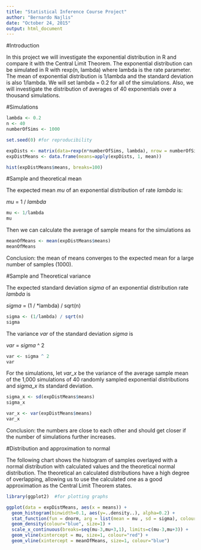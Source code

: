 ```yaml
---
title: "Statistical Inference Course Project"
author: "Bernardo Najlis"
date: "October 24, 2015"
output: html_document
---
```


#Introduction

In this project we will investigate the exponential distribution in R and compare it with the Central Limit Theorem. The exponential distribution can be simulated in R with rexp(n, lambda) where lambda is the rate parameter. The mean of exponential distribution is 1/lambda and the standard deviation is also 1/lambda. We will set lambda = 0.2 for all of the simulations. Also, we will investigate the distribution of averages of 40 exponentials over a thousand simulations.


#Simulations

```r

lambda <- 0.2
n <- 40
numberOfSims <- 1000

set.seed(0) #for reproducibility

expDists <- matrix(data=rexp(n*numberOfSims, lambda), nrow = numberOfSims)
expDistMeans <- data.frame(means=apply(expDists, 1, mean))

hist(expDistMeans$means, breaks=100)
```

#Sample and theoretical mean

The expected mean *mu* of an exponential distribution of rate *lambda* is:

*mu* = 1 / *lambda*

```r
mu <- 1/lambda
mu
```

Then we can calculate the average of sample means for the simulations as

```r
meanOfMeans <- mean(expDistMeans$means)
meanOfMeans
```

Conclusion: the mean of means converges to the expected mean for a large number of samples (1000).

#Sample and Theoretical variance

The expected standard deviation *sigma* of an exponential distribution rate *lambda* is

*sigma* = (1 / *lambda) / sqrt(n)

```r
sigma <- (1/lambda) / sqrt(n)
sigma
```

The variance *var* of the standard deviation *sigma* is

*var* = *sigma* ^ 2

```r
var <- sigma ^ 2
var
```

For the simulations, let *var_x* be the variance of the average sample mean of the 1,000 simulations of 40 randomly sampled exponential distributions and *sigma_x* its standard deviation.

```r
sigma_x <- sd(expDistMeans$means)
sigma_x
```

```r
var_x <- var(expDistMeans$means)
var_x
```

Conclusion: the numbers are close to each other and should get closer if the number of simulations further increases.

#Distribution and approximation to normal

The following chart shows the histogram of samples overlayed with a normal distribution with calculated values and the theoretical normal distribution. The theoretical an calculated distributions have a high degree of overlapping, allowing us to use the calculated one as a good approximation as the Central Limit Theorem states. 

```r

library(ggplot2)  #for plotting graphs

ggplot(data = expDistMeans, aes(x = means)) + 
  geom_histogram(binwidth=0.1, aes(y=..density..), alpha=0.2) + 
  stat_function(fun = dnorm, arg = list(mean = mu , sd = sigma), colour = "red", size=1) + 
  geom_density(colour="blue", size=1) +
  scale_x_continuous(breaks=seq(mu-3,mu+3,1), limits=c(mu-3,mu+3)) + 
  geom_vline(xintercept = mu, size=1, colour="red") + 
  geom_vline(xintercept = meanOfMeans, size=1, colour="blue") 
```